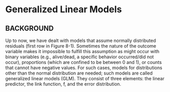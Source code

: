 # Generalized Linear Models {#glm}


## BACKGROUND
Up to now, we have dealt with models that assume normally distributed residuals (first row in Figure 8-1). Sometimes the nature of the outcome variable makes it impossible to fulfill this assumption as might occur with binary variables (e.g., alive/dead, a specific behavior occurred/did not occur), proportions (which are confined to be between 0 and 1), or counts that cannot have negative values. For such cases, models for distributions other than the normal distribution are needed; such models are called generalized linear models (GLM). They consist of three elements: the linear predictor, the link function, f, and the error distribution.


